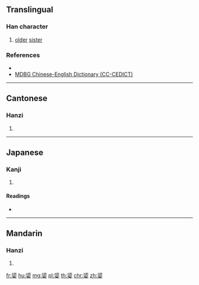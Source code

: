 {{also|嬃}}
==Translingual==

===Han character===
{{Han char|rn=38|rad=女|as=09|sn=12|four=|canj=HOV|ids=⿱须女}}

# {{context|dialect|lang=cmn}} {{context|archaic|lang=cmn}} [[older]] [[sister]]

===References===
* {{Han ref|kx=0267.361|hdz=21067.031|uh=5AAD|ud=23213}}
* [http://www.mdbg.net/chindict/chindict.php?page=worddict&wdrst=0&wdqtm=0&wdqcham=1&wdqt=%E5%AA%AD MDBG Chinese-English Dictionary (CC-CEDICT)]

----

==Cantonese==

===Hanzi===
{{yue-hanzi|jyut=[[seoi1]]|y=seui1|tra=嬃}}

# {{defn|lang=yue|sort=女09}}

----

==Japanese==

===Kanji===
{{ja-kanji|grade=|rs=女09}}

# {{defn|lang=ja|sort=女09}}

====Readings====
* {{ja-readings|on=[[しゅ]] (shu)|kun=[[あね]] (ane)}}

----

==Mandarin==

===Hanzi===
{{cmn-hanzi|tra=嬃|pin=[[xū]] ([[xu1]])|wg=hsü<sup>1</sup>}}

# {{defn|lang=cmn|sort=女09}}

[[fr:媭]]
[[hu:媭]]
[[mg:媭]]
[[pl:媭]]
[[th:媭]]
[[chr:媭]]
[[zh:媭]]